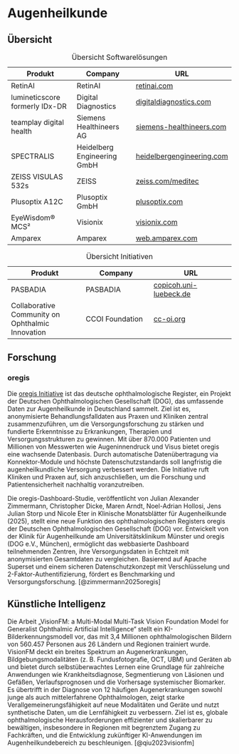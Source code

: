 # Augenheilkunde

## Übersicht

| Produkt                            | Company                         | URL                                    |
|------------------------------------|---------------------------------|----------------------------------------|
| RetinAI                            | RetinAI                         | [retinai.com](https://retinai.com)                |
| lumineticscore formerly IDx-DR | Digital Diagnostics             | [digitaldiagnostics.com](https://www.digitaldiagnostics.com/products/eye-disease/lumineticscore/) |
| teamplay digital health            | Siemens Healthineers AG         | [siemens-healthineers.com](https://siemens-healthineers.com)   |
| SPECTRALIS                         | Heidelberg Engineering GmbH     | [heidelbergengineering.com](https://heidelbergengineering.com)  |
| ZEISS VISULAS 532s                 | ZEISS                           | [zeiss.com/meditec](https://zeiss.com/meditec)          |
| Plusoptix A12C                     | Plusoptix GmbH                  | [plusoptix.com](https://plusoptix.com)              |
| EyeWisdom® MCS²                    | Visionix                        | [visionix.com](https://visionix.com)               |
| Amparex                            | Amparex                         | [web.amparex.com](https://web.amparex.com) |

: Übersicht Softwarelösungen

| Produkt                            | Company                         | URL                                    |
|------------------------------------|---------------------------------|----------------------------------------|
| PASBADIA                           | PASBADIA                        | [copicoh.uni-luebeck.de](https://www.copicoh.uni-luebeck.de/forschung/projekte/aktuelle-projekte/pasbadia) |
| Collaborative Community on Ophthalmic Innovation | CCOI Foundation | [cc-oi.org](https://cc-oi.org) |

: Übersicht Initiativen

## Forschung

### oregis

Die [oregis Initiative](https://oregis.de/)  ist das deutsche ophthalmologische Register, ein Projekt der Deutschen Ophthalmologischen Gesellschaft (DOG), das umfassende Daten zur Augenheilkunde in Deutschland sammelt. Ziel ist es, anonymisierte Behandlungsfalldaten aus Praxen und Kliniken zentral zusammenzuführen, um die Versorgungsforschung zu stärken und fundierte Erkenntnisse zu Erkrankungen, Therapien und Versorgungsstrukturen zu gewinnen. Mit über 870.000 Patienten und Millionen von Messwerten wie Augeninnendruck und Visus bietet oregis eine wachsende Datenbasis. Durch automatische Datenübertragung via Konnektor-Module und höchste Datenschutzstandards soll langfristig die augenheilkundliche Versorgung verbessert werden. Die Initiative ruft Kliniken und Praxen auf, sich anzuschließen, um die Forschung und Patientensicherheit nachhaltig voranzutreiben.

Die oregis-Dashboard-Studie, veröffentlicht von Julian Alexander Zimmermann, Christopher Dicke, Maren Arndt, Noel-Adrian Hollosi, Jens Julian Storp und Nicole Eter in Klinische Monatsblätter für Augenheilkunde (2025), stellt eine neue Funktion des ophthalmologischen Registers oregis der Deutschen Ophthalmologischen Gesellschaft (DOG) vor. Entwickelt von der Klinik für Augenheilkunde am Universitätsklinikum Münster und oregis (DOG e.V., München), ermöglicht das webbasierte Dashboard teilnehmenden Zentren, ihre Versorgungsdaten in Echtzeit mit anonymisierten Gesamtdaten zu vergleichen. Basierend auf Apache Superset und einem sicheren Datenschutzkonzept mit Verschlüsselung und 2-Faktor-Authentifizierung, fördert es Benchmarking und Versorgungsforschung. [@zimmermann2025oregis]

## Künstliche Intelligenz

Die Arbeit „VisionFM: a Multi-Modal Multi-Task Vision Foundation Model for Generalist Ophthalmic Artificial Intelligence“ stellt ein KI-Bilderkennungsmodell vor, das mit 3,4 Millionen ophthalmologischen Bildern von 560.457 Personen aus 26 Ländern und Regionen trainiert wurde. VisionFM deckt ein breites Spektrum an Augenerkrankungen, Bildgebungsmodalitäten (z. B. Fundusfotografie, OCT, UBM) und Geräten ab und bietet durch selbstüberwachtes Lernen eine Grundlage für zahlreiche Anwendungen wie Krankheitsdiagnose, Segmentierung von Läsionen und Gefäßen, Verlaufsprognosen und die Vorhersage systemischer Biomarker. Es übertrifft in der Diagnose von 12 häufigen Augenerkrankungen sowohl junge als auch mittelerfahrene Ophthalmologen, zeigt starke Verallgemeinerungsfähigkeit auf neue Modalitäten und Geräte und nutzt synthetische Daten, um die Lernfähigkeit zu verbessern. Ziel ist es, globale ophthalmologische Herausforderungen effizienter und skalierbarer zu bewältigen, insbesondere in Regionen mit begrenztem Zugang zu Fachkräften, und die Entwicklung zukünftiger KI-Anwendungen im Augenheilkundebereich zu beschleunigen. [@qiu2023visionfm]
